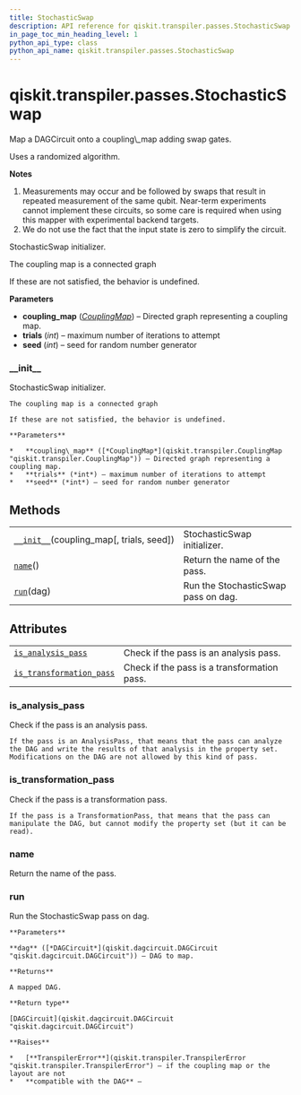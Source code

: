 ```yaml
---
title: StochasticSwap
description: API reference for qiskit.transpiler.passes.StochasticSwap
in_page_toc_min_heading_level: 1
python_api_type: class
python_api_name: qiskit.transpiler.passes.StochasticSwap
---
```


# qiskit.transpiler.passes.StochasticSwap

<Class id="qiskit.transpiler.passes.StochasticSwap" github="https://github.com/qiskit/qiskit/tree/stable/0.17/qiskit/transpiler/passes/routing/stochastic_swap.py" signature="StochasticSwap(*args, **kwargs)">
  Map a DAGCircuit onto a coupling\_map adding swap gates.

  Uses a randomized algorithm.

  **Notes**

  1.  Measurements may occur and be followed by swaps that result in repeated measurement of the same qubit. Near-term experiments cannot implement these circuits, so some care is required when using this mapper with experimental backend targets.
  2.  We do not use the fact that the input state is zero to simplify the circuit.

  StochasticSwap initializer.

  The coupling map is a connected graph

  If these are not satisfied, the behavior is undefined.

  **Parameters**

  *   **coupling\_map** ([*CouplingMap*](qiskit.transpiler.CouplingMap "qiskit.transpiler.CouplingMap")) – Directed graph representing a coupling map.
  *   **trials** (*int*) – maximum number of iterations to attempt
  *   **seed** (*int*) – seed for random number generator

  ### \_\_init\_\_

  <Function id="qiskit.transpiler.passes.StochasticSwap.__init__" name="__init__" signature="__init__(coupling_map, trials=20, seed=None)">
    StochasticSwap initializer.

    The coupling map is a connected graph

    If these are not satisfied, the behavior is undefined.

    **Parameters**

    *   **coupling\_map** ([*CouplingMap*](qiskit.transpiler.CouplingMap "qiskit.transpiler.CouplingMap")) – Directed graph representing a coupling map.
    *   **trials** (*int*) – maximum number of iterations to attempt
    *   **seed** (*int*) – seed for random number generator
  </Function>

  ## Methods

  |                                                                                                                                                    |                                     |
  | -------------------------------------------------------------------------------------------------------------------------------------------------- | ----------------------------------- |
  | [`__init__`](#qiskit.transpiler.passes.StochasticSwap.__init__ "qiskit.transpiler.passes.StochasticSwap.__init__")(coupling\_map\[, trials, seed]) | StochasticSwap initializer.         |
  | [`name`](#qiskit.transpiler.passes.StochasticSwap.name "qiskit.transpiler.passes.StochasticSwap.name")()                                           | Return the name of the pass.        |
  | [`run`](#qiskit.transpiler.passes.StochasticSwap.run "qiskit.transpiler.passes.StochasticSwap.run")(dag)                                           | Run the StochasticSwap pass on dag. |

  ## Attributes

  |                                                                                                                                                              |                                             |
  | ------------------------------------------------------------------------------------------------------------------------------------------------------------ | ------------------------------------------- |
  | [`is_analysis_pass`](#qiskit.transpiler.passes.StochasticSwap.is_analysis_pass "qiskit.transpiler.passes.StochasticSwap.is_analysis_pass")                   | Check if the pass is an analysis pass.      |
  | [`is_transformation_pass`](#qiskit.transpiler.passes.StochasticSwap.is_transformation_pass "qiskit.transpiler.passes.StochasticSwap.is_transformation_pass") | Check if the pass is a transformation pass. |

  ### is\_analysis\_pass

  <Function id="qiskit.transpiler.passes.StochasticSwap.is_analysis_pass" name="is_analysis_pass" signature="property is_analysis_pass">
    Check if the pass is an analysis pass.

    If the pass is an AnalysisPass, that means that the pass can analyze the DAG and write the results of that analysis in the property set. Modifications on the DAG are not allowed by this kind of pass.
  </Function>

  ### is\_transformation\_pass

  <Function id="qiskit.transpiler.passes.StochasticSwap.is_transformation_pass" name="is_transformation_pass" signature="property is_transformation_pass">
    Check if the pass is a transformation pass.

    If the pass is a TransformationPass, that means that the pass can manipulate the DAG, but cannot modify the property set (but it can be read).
  </Function>

  ### name

  <Function id="qiskit.transpiler.passes.StochasticSwap.name" name="name" signature="name()">
    Return the name of the pass.
  </Function>

  ### run

  <Function id="qiskit.transpiler.passes.StochasticSwap.run" name="run" signature="run(dag)">
    Run the StochasticSwap pass on dag.

    **Parameters**

    **dag** ([*DAGCircuit*](qiskit.dagcircuit.DAGCircuit "qiskit.dagcircuit.DAGCircuit")) – DAG to map.

    **Returns**

    A mapped DAG.

    **Return type**

    [DAGCircuit](qiskit.dagcircuit.DAGCircuit "qiskit.dagcircuit.DAGCircuit")

    **Raises**

    *   [**TranspilerError**](qiskit.transpiler.TranspilerError "qiskit.transpiler.TranspilerError") – if the coupling map or the layout are not
    *   **compatible with the DAG** –
  </Function>
</Class>

